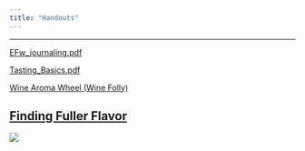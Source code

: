 ```yaml
---
title: "Handouts"
---
```

-------------------------------------------------------------------------------

[EFw_journaling.pdf](pdf/handouts/EFw_journaling.pdf "Download")

[Tasting_Basics.pdf](pdf/handouts/Tasting_Basics.pdf "Download")

[Wine Aroma Wheel (Wine Folly)](https://winefolly.com/wp-content/uploads/2014/08/Wine-Aroma-Flavor-Chart-Wheel.jpg)

[Finding Fuller Flavor](pdf/handouts/Finding_Fuller_Flavor.pdf "Download")
-------------------------------------------------------------------------------

![](img/still_life.png) 
